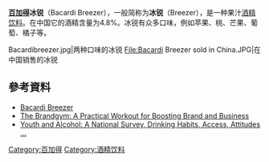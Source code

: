 {{orphan|time=2015-04-16T07:37:44+00:00}}
{{expand|time=2015-03-17T14:12:40+00:00}}
'''[[百加得|百加得]]冰锐'''（Bacardi Breezer），一般简称为'''冰锐'''（Breezer），是一种果汁[[酒精饮料|酒精饮料]]。在中国它的酒精含量为4.8%。冰锐有众多口味，例如苹果、桃、芒果、葡萄、橘子等。
<gallery>
Bacardibreezer.jpg|两种口味的冰锐
File:Bacardi Breezer sold in China.JPG|在中国销售的冰锐
</gallery>

==參考資料==
*[https://books.google.com.tw/books?id=vrRbTKnrcZUC&pg=PA463&dq=Bacardi+Breezer&hl=zh-TW&sa=X&ei=b9kMVeHqKsHCmQW3oYCABQ&ved=0CF0Q6AEwCA#v=onepage&q=Bacardi%20Breezer&f=false Bacardi Breezer] {{Wayback|url=https://books.google.com.tw/books?id=vrRbTKnrcZUC&pg=PA463&dq=Bacardi+Breezer&hl=zh-TW&sa=X&ei=b9kMVeHqKsHCmQW3oYCABQ&ved=0CF0Q6AEwCA#v=onepage&q=Bacardi%20Breezer&f=false |date=20160403015538 }}
*[https://books.google.com.tw/books?id=8lOsxFBL-sYC&pg=PA148&dq=Bacardi+Breezer&hl=zh-TW&sa=X&ei=b9kMVeHqKsHCmQW3oYCABQ&ved=0CDsQ6AEwBA#v=onepage&q=Bacardi%20Breezer&f=false The Brandgym: A Practical Workout for Boosting Brand and Business] {{Wayback|url=https://books.google.com.tw/books?id=8lOsxFBL-sYC&pg=PA148&dq=Bacardi+Breezer&hl=zh-TW&sa=X&ei=b9kMVeHqKsHCmQW3oYCABQ&ved=0CDsQ6AEwBA#v=onepage&q=Bacardi%20Breezer&f=false |date=20150406034611 }}
*[https://books.google.com.tw/books?id=KegIvmAOCXUC&pg=PA34&dq=Bacardi+Breezer&hl=zh-TW&sa=X&ei=b9kMVeHqKsHCmQW3oYCABQ&ved=0CCUQ6AEwAQ#v=onepage&q=Bacardi%20Breezer&f=false Youth and Alcohol: A National Survey, Drinking Habits, Access, Attitudes ...] {{Wayback|url=https://books.google.com.tw/books?id=KegIvmAOCXUC&pg=PA34&dq=Bacardi+Breezer&hl=zh-TW&sa=X&ei=b9kMVeHqKsHCmQW3oYCABQ&ved=0CCUQ6AEwAQ#v=onepage&q=Bacardi%20Breezer&f=false |date=20160402083432 }}

[[Category:百加得|Category:百加得]]
[[Category:酒精饮料|Category:酒精饮料]]